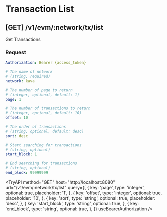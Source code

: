 
# Transaction List

## **[GET]** /v1/evm/:network/tx/list

Get Transactions

### Request

```yaml filename="Headers"
Authorization: Bearer {access_token}
```

```yaml filename="Parameters"
# The name of network
# (string, required)
network: kava
```

```yaml filename="Queries"
# The number of page to return
# (integer, optional, default: 1)
page: 1

# The number of transactions to return
# (integer, optional, default: 10)
offset: 10

# The order of transactions
# (string, optional, default: desc)
sort: desc

# Start searching for transactions
# (string, optional)
start_block: 1

# End searching for transactions
# (string, optional)
end_block: 99999999
```

<TryAPI
  method="GET"
  host="http://localhost:8080"
  url="/v1/evm/:network/tx/list"
  query={[
    {
      key: 'page',
      type: 'integer',
      optional: true,
      placeholder: '1',
    },
    {
      key: 'offset',
      type: 'integer',
      optional: true,
      placeholder: '10',
    },
    {
      key: 'sort',
      type: 'string',
      optional: true,
      placeholder: 'desc',
    },
    {
      key: 'start_block',
      type: 'string',
      optional: true,
    },
    {
      key: 'end_block',
      type: 'string',
      optional: true,
    },
  ]}
  useBearerAuthorization
/>
